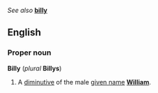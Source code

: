 ''See also'' '''[[billy]]'''

==English==
===Proper noun===
'''Billy''' (''plural'' '''Billys''')

#A [[diminutive]] of the male [[given name]] '''[[William]]'''.